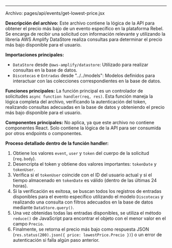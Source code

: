 

---

Archivo: pages/api/events/get-lowest-price.jsx

**Descripción del archivo:**
Este archivo contiene la lógica de la API para obtener el precio más bajo de un evento específico en la plataforma Rebel. Se encarga de recibir una solicitud con información relevante y utilizando la librería AWS Amplify DataStore realiza consultas para determinar el precio más bajo disponible para el usuario.

**Importaciones principales:**
- `DataStore` desde `@aws-amplify/datastore`: Utilizado para realizar consultas en la base de datos.
- `Discotecas` e `Entradas` desde "../../models": Modelos definidos para interactuar con las colecciones correspondientes en la base de datos.

**Funciones principales:**
La función principal es un controlador de solicitudes `async function handler(req, res)`. Esta función maneja la lógica completa del archivo, verificando la autenticación del token, realizando consultas adecuadas en la base de datos y obteniendo el precio más bajo disponible para el usuario.

**Componentes principales:**
No aplica, ya que este archivo no contiene componentes React. Solo contiene la lógica de la API para ser consumida por otros endpoints o componentes.

**Proceso detallado dentro de la función handler:**
1. Obtiene los valores `event`, `user` y `token` del cuerpo de la solicitud (`req.body`).
2. Desencripta el token y obtiene dos valores importantes: `tokenDate` y `tokenUser`.
3. Verifica si el `tokenUser` coincide con el ID del usuario actual y si el tiempo almacenado en `tokenDate` es válido (dentro de las últimas 24 horas).
4. Si la verificación es exitosa, se buscan todos los registros de entradas disponibles para el evento específico utilizando el modelo `Discotecas` y realizando una consulta con filtros adecuados en la base de datos mediante `DataStore.query()`.
5. Una vez obtenidas todas las entradas disponibles, se utiliza el método `reduce()` de JavaScript para encontrar el objeto con el menor valor en el campo `Precio`.
6. Finalmente, se retorna el precio más bajo como respuesta JSON (`res.status(200).json({ price: lowestPrice.Precio })`) o un error de autenticación si falla algún paso anterior.